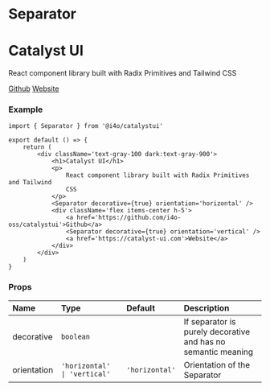
# Separator

<DemoCard>
	<div className='text-gray-100 dark:text-gray-900'>
		<h1>Catalyst UI</h1>
		<p>
			React component library built with Radix Primitives and Tailwind CSS
		</p>
		<Separator decorative={true} orientation='horizontal' />
		<div className='flex items-center h-5'>
			<a href='https://github.com/i4o-oss/catalystui'>Github</a>
			<Separator decorative={true} orientation='vertical' />
			<a href='https://catalyst-ui.com'>Website</a>
		</div>
	</div>
</DemoCard>

### Example

```tsx
import { Separator } from '@i4o/catalystui'

export default () => {
	return (
		<div className='text-gray-100 dark:text-gray-900'>
			<h1>Catalyst UI</h1>
			<p>
				React component library built with Radix Primitives and Tailwind
				CSS
			</p>
			<Separator decorative={true} orientation='horizontal' />
			<div className='flex items-center h-5'>
				<a href='https://github.com/i4o-oss/catalystui'>Github</a>
				<Separator decorative={true} orientation='vertical' />
				<a href='https://catalyst-ui.com'>Website</a>
			</div>
		</div>
	)
}
```

### Props

| Name        | Type                         | Default        | Description                                                   |
| :---------- | :--------------------------- | :------------- | :------------------------------------------------------------ |
| decorative  | `boolean`                    |                | If separator is purely decorative and has no semantic meaning |
| orientation | `'horizontal' \| 'vertical'` | `'horizontal'` | Orientation of the Separator                                  |
